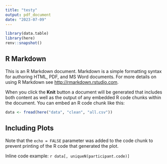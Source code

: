 ```yaml
---
title: "testy"
output: pdf_document
date: "2023-07-09"
---
```


```r
library(data.table)
library(here)
renv::snapshot()
```

## R Markdown

This is an R Markdown document. Markdown is a simple formatting syntax for authoring HTML, PDF, and MS Word documents. For more details on using R Markdown see <http://rmarkdown.rstudio.com>.

When you click the **Knit** button a document will be generated that includes both content as well as the output of any embedded R code chunks within the document. You can embed an R code chunk like this:

```r
data <- fread(here("data", "clean", "all.csv"))
```

## Including Plots


Note that the `echo = FALSE` parameter was added to the code chunk to prevent printing of the R code that generated the plot.

\begin{equation}
\lim_{x\to 0} \frac{\exp(x)-1}{x} = 1
\end{equation}

Inline code example: `r data[, uniqueN(participant.code)]`

